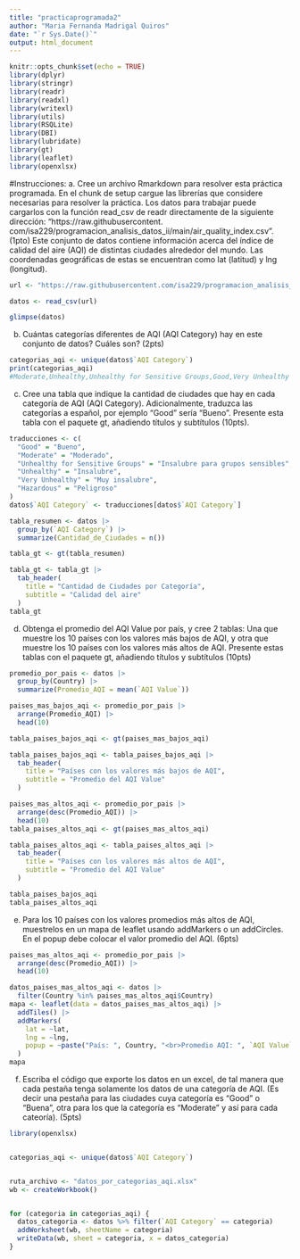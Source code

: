 ```yaml
---
title: "practicaprogramada2"
author: "Maria Fernanda Madrigal Quiros"
date: "`r Sys.Date()`"
output: html_document
---
```


```r
knitr::opts_chunk$set(echo = TRUE)
library(dplyr)
library(stringr)
library(readr)
library(readxl) 
library(writexl) 
library(utils)
library(RSQLite) 
library(DBI) 
library(lubridate)
library(gt)
library(leaflet)
library(openxlsx)

```

#Instrucciones:
a. Cree un archivo Rmarkdown para resolver esta práctica programada. En el chunk de setup cargue las
librerías que considere necesarias para resolver la práctica. Los datos para trabajar puede cargarlos con
la función read_csv de readr directamente de la siguiente dirección: “https://raw.githubusercontent.
com/isa229/programacion_analisis_datos_ii/main/air_quality_index.csv”. (1pto)
Este conjunto de datos contiene información acerca del índice de calidad del aire (AQI) de distintas ciudades
alrededor del mundo. Las coordenadas geográficas de estas se encuentran como lat (latitud) y lng (longitud).
```r
url <- "https://raw.githubusercontent.com/isa229/programacion_analisis_datos_ii/main/air_quality_index.csv"

datos <- read_csv(url)

glimpse(datos)
```

b. Cuántas categorías diferentes de AQI (AQI Category) hay en este conjunto de datos? Cuáles son?
(2pts)
```r
categorias_aqi <- unique(datos$`AQI Category`)
print(categorias_aqi)
#Moderate,Unhealthy,Unhealthy for Sensitive Groups,Good,Very Unhealthy y Hazardous

```

c. Cree una tabla que indique la cantidad de ciudades que hay en cada categoría de AQI (AQI Category).
Adicionalmente, traduzca las categorías a español, por ejemplo “Good” sería “Bueno”. Presente esta
tabla con el paquete gt, añadiendo títulos y subtítulos (10pts).

```r
traducciones <- c(
  "Good" = "Bueno",
  "Moderate" = "Moderado",
  "Unhealthy for Sensitive Groups" = "Insalubre para grupos sensibles",
  "Unhealthy" = "Insalubre",
  "Very Unhealthy" = "Muy insalubre",
  "Hazardous" = "Peligroso"
)
datos$`AQI Category` <- traducciones[datos$`AQI Category`]

tabla_resumen <- datos |> 
  group_by(`AQI Category`) |> 
  summarize(Cantidad_de_Ciudades = n())

tabla_gt <- gt(tabla_resumen)

tabla_gt <- tabla_gt |> 
  tab_header(
    title = "Cantidad de Ciudades por Categoría",
    subtitle = "Calidad del aire"
  )
tabla_gt

```
d. Obtenga el promedio del AQI Value por país, y cree 2 tablas: Una que muestre los 10 países con los
valores más bajos de AQI, y otra que muestre los 10 países con los valores más altos de AQI. Presente
estas tablas con el paquete gt, añadiendo títulos y subtítulos (10pts)

```r
promedio_por_pais <- datos |> 
  group_by(Country) |> 
  summarize(Promedio_AQI = mean(`AQI Value`))

paises_mas_bajos_aqi <- promedio_por_pais |> 
  arrange(Promedio_AQI) |> 
  head(10)

tabla_paises_bajos_aqi <- gt(paises_mas_bajos_aqi)

tabla_paises_bajos_aqi <- tabla_paises_bajos_aqi |> 
  tab_header(
    title = "Países con los valores más bajos de AQI",
    subtitle = "Promedio del AQI Value"
  )

paises_mas_altos_aqi <- promedio_por_pais |> 
  arrange(desc(Promedio_AQI)) |> 
  head(10)
tabla_paises_altos_aqi <- gt(paises_mas_altos_aqi)

tabla_paises_altos_aqi <- tabla_paises_altos_aqi |> 
  tab_header(
    title = "Países con los valores más altos de AQI",
    subtitle = "Promedio del AQI Value"
  )

tabla_paises_bajos_aqi
tabla_paises_altos_aqi

```
e. Para los 10 países con los valores promedios más altos de AQI, muestrelos en un mapa de leaflet usando
addMarkers o un addCircles. En el popup debe colocar el valor promedio del AQI. (6pts)
```r
paises_mas_altos_aqi <- promedio_por_pais |> 
  arrange(desc(Promedio_AQI)) |> 
  head(10)

datos_paises_mas_altos_aqi <- datos |> 
  filter(Country %in% paises_mas_altos_aqi$Country)
mapa <- leaflet(data = datos_paises_mas_altos_aqi) |> 
  addTiles() |> 
  addMarkers(
    lat = ~lat,
    lng = ~lng,
    popup = ~paste("País: ", Country, "<br>Promedio AQI: ", `AQI Value`)
  )
mapa

```
f. Escriba el código que exporte los datos en un excel, de tal manera que cada pestaña tenga solamente
los datos de una categoría de AQI. (Es decir una pestaña para las ciudades cuya categoría es “Good”
o “Buena”, otra para los que la categoría es “Moderate” y así para cada cateoría). (5pts)
```r
library(openxlsx)


categorias_aqi <- unique(datos$`AQI Category`)


ruta_archivo <- "datos_por_categorias_aqi.xlsx"
wb <- createWorkbook()


for (categoria in categorias_aqi) {
  datos_categoria <- datos %>% filter(`AQI Category` == categoria)
  addWorksheet(wb, sheetName = categoria)
  writeData(wb, sheet = categoria, x = datos_categoria)
}




```
